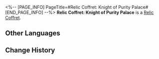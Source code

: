 <%-- [PAGE_INFO]
PageTitle=#Relic Coffret: Knight of Purity Palace#
[END_PAGE_INFO] --%>
{{Item Infobox
|id          = 71002
|image       = Item Relic Coffret- Knight of Purity Palace.png
|type        = Relic Coffret
|invCategory = Valuables
|rarity      = 5
|effect      = A device used to collect and restore the Lightdust in the Fragmentum to its original form. Use this to obtain a random 5-star relic from the Knight of Purity Palace set.
|description = You never know what's in the box until you open it.
}}
{{Description|''"So it's essentially like buying a lottery ticket?"<br />"At least we don't need to worry about finding a cat that is both dead and alive."''}}
'''Relic Coffret: Knight of Purity Palace''' is a [[Relic Coffret]].

==Other Languages==
{{Other Languages
|en   = Relic Coffret: Knight of Purity Palace
|zhs  = 遗器铸盒：净庭教宗的圣骑士
|zht  = 遺器鑄盒：淨庭教宗的聖騎士
|ja   = 遺物ボックス：純庭教会の聖騎士
|ko   = 유물 주조함: 정토 교황의 팔라딘
|es   = Cofre de artefactos: Paladina de la Iglesia de la Corte Inmaculada
|fr   = Coffret à relique : Chevalier du palais de la pureté
|ru   = Сундук с Реликвиями: Рыцарь дворца чистоты
|th   = กล่องรีลิกส์: Knight of Purity Palace
|vi   = Hộp Đúc Di Vật: Thánh Kỵ Sĩ Giáo Hoàng Tịnh Đình
|de   = Reliktkästchen: Ritterin vom Palast der Reinheit
|id   = Relic Coffret: Knight of Purity Palace
|pt   = Cofre de Relíquia: Cavaleira do Palácio da Pureza
}}

==Change History==
{{Change History|2.0}}